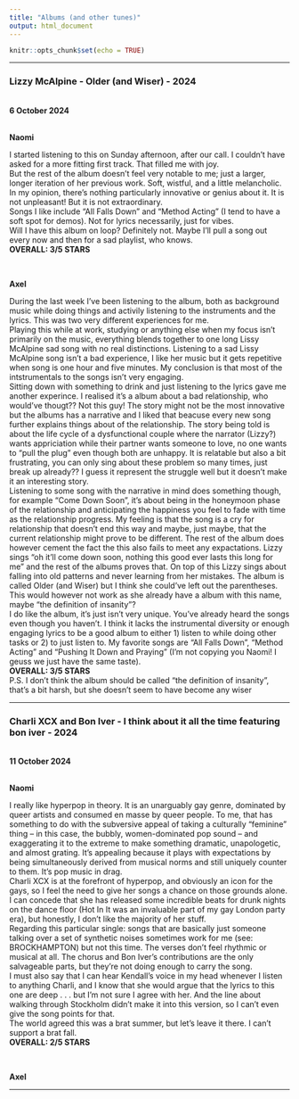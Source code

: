 ```yaml
---
title: "Albums (and other tunes)"
output: html_document
---
```


```r
knitr::opts_chunk$set(echo = TRUE)
```
----


### Lizzy McAlpine - Older (and Wiser) - 2024  
<br>
**6 October 2024**

<br>
**Naomi**

I started listening to this on Sunday afternoon, after our call. I couldn't have asked for a more fitting first track. That filled me with joy. 
<br>
But the rest of the album doesn't feel very notable to me; just a larger, longer iteration of her previous work. Soft, wistful, and a little melancholic. In my opinion, there's nothing particularly innovative or genius about it. It is not unpleasant! But it is not extraordinary. 
<br>
Songs I like include "All Falls Down" and "Method Acting" (I tend to have a soft spot for demos). Not for lyrics necessarily, just for vibes. 
<br>
Will I have this album on loop? Definitely not. Maybe I'll pull a song out every now and then for a sad playlist, who knows. 
<br>
**OVERALL: 3/5 STARS** 

<br>

**Axel**

During the last week I've been listening to the album, both as background music while doing things and activily listening to the instruments and the lyrics. This was two very different experiences for me.
<br>
Playing this while at work, studying or anything else when my focus isn't primarily on the music, everything blends together to one long Lissy McAlpine sad song with no real distinctions. Listening to a sad Lissy McAlpine song isn't a bad experience, I like her music but it gets repetitive when song is one hour and five minutes. My conclusion is that most of the intstrumentals to the songs isn't very engaging.
<br>
Sitting down with something to drink and just listening to the lyrics gave me another experince. I realised it's a album about a bad relationship, who would've thougt?? Not this guy! The story might not be the most innovative but the albums has a narrative and I liked that beacuse every new song further explains things about of the relationship. The story being told is about the life cycle of a dysfunctional couple where the narrator (Lizzy?) wants appriciation while their partner wants someone to love, no one wants to "pull the plug" even though both are unhappy. It is relatable but also a bit frustrating, you can only sing about these problem so many times, just break up already?? I guess it represent the struggle well but it doesn't make it an interesting story.
<br>
Listening to some song with the narrative in mind does something though, for example "Come Down Soon", it's about being in the honeymoon phase of the relationship and anticipating the happiness you feel to fade with time as the relationship progress. My feeling is that the song is a cry for relationship that doesn't end this way and maybe, just maybe, that the current relationship might prove to be different. The rest of the album does however cement the fact the this also fails to meet any expactations. Lizzy sings "oh it'll come down soon, nothing this good ever lasts this long for me" and the rest of the albums proves that. On top of this Lizzy sings about falling into old patterns and never learning from her mistakes. The album is called Older (and Wiser) but I think she could've left out the parentheses. This would however not work as she already have a album with this name, maybe "the definition of insanity"? 
<br>
I do like the album, it's just isn't very unique. You've already heard the songs even though you haven't. I think it lacks the instrumental diversity or enough engaging lyrics to be a good album to either 1) listen to while doing other tasks or 2) to just listen to. My favorite songs are "All Falls Down", "Method Acting" and "Pushing It Down and Praying" (I'm not copying you Naomi! I geuss we just have the same taste).
<br>
**OVERALL: 3/5 STARS** 
<br>
P.S. I don't think the album should be called "the definition of insanity", that's a bit harsh, but she doesn't seem to have become any wiser


----


### Charli XCX and Bon Iver - I think about it all the time featuring bon iver - 2024  
<br>
**11 October 2024**

<br>
**Naomi**  

I really like hyperpop in theory. It is an unarguably gay genre, dominated by queer artists and consumed en masse by queer people. To me, that has something to do with the subversive appeal of taking a culturally "feminine" thing -- in this case, the bubbly, women-dominated pop sound -- and exaggerating it to the extreme to make something dramatic, unapologetic, and almost grating. It's appealing because it plays with expectations by being simultaneously derived from musical norms and still uniquely counter to them. It's pop music in drag. 
<br>
Charli XCX is at the forefront of hyperpop, and obviously an icon for the gays, so I feel the need to give her songs a chance on those grounds alone. I can concede that she has released some incredible beats for drunk nights on the dance floor (Hot In It was an invaluable part of my gay London party era), but honestly, I don't like the majority of her stuff.
<br>
Regarding this particular single: songs that are basically just someone talking over a set of synthetic noises sometimes work for me (see: BROCKHAMPTON) but not this time. The verses don't feel rhythmic or musical at all. The chorus and Bon Iver's contributions are the only salvageable parts, but they're not doing enough to carry the song.
<br>
I must also say that I can hear Kendall's voice in my head whenever I listen to anything Charli, and I know that she would argue that the lyrics to this one are deep . . . but I'm not sure I agree with her. And the line about walking through Stockholm didn't make it into this version, so I can't even give the song points for that.
<br>
The world agreed this was a brat summer, but let's leave it there. I can't support a brat fall.
<br>
**OVERALL: 2/5 STARS**

<br>

**Axel**



----
